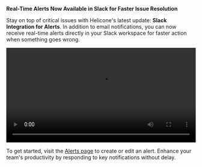 **Real-Time Alerts Now Available in Slack for Faster Issue Resolution**

Stay on top of critical issues with Helicone's latest update: **Slack Integration for Alerts**. In addition to email notifications, you can now receive real-time alerts directly in your Slack workspace for faster action when something goes wrong.

<video width="100%" controls>
  <source
    src="https://marketing-assets-helicone.s3.us-west-2.amazonaws.com/Helicone+Slack+Alerts.mp4"
    type="video/mp4"
  />
  Your browser does not support the video tag.
</video>

To get started, visit the [Alerts page](https://us.helicone.ai/alerts) to create or edit an alert. Enhance your team's productivity by responding to key notifications without delay.
